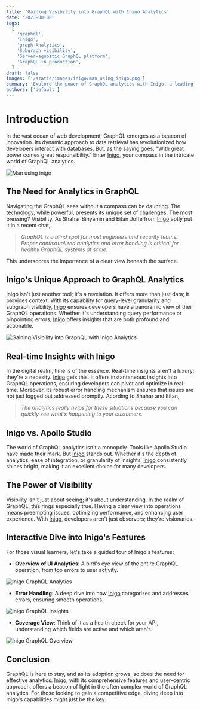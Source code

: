 ```yaml
---
title: 'Gaining Visibility into GraphQL with Inigo Analytics'
date: '2023-08-08'
tags:
  [
    'graphql',
    'Inigo',
    'graph Analytics',
    'Subgraph visibility',
    'Server-agnostic GraphQL platform',
    'GraphQL in production',
  ]
draft: false
images: ['/static/images/inigo/man_using_inigo.png']
summary: 'Explore the power of GraphQL analytics with Inigo, a leading tool providing query-level granularity and real-time insights.'
authors: ['default']
---
```


# Introduction

In the vast ocean of web development, GraphQL emerges as a beacon of innovation. Its dynamic approach to data retrieval has revolutionized how developers interact with databases. But, as the saying goes, "With great power comes great responsibility." Enter [Inigo](https://Inigo.io), your compass in the intricate world of GraphQL analytics.

![Man using inigo](/static/images/inigo/man_using_inigo.png)

## The Need for Analytics in GraphQL

Navigating the GraphQL seas without a compass can be daunting. The technology, while powerful, presents its unique set of challenges. The most pressing? Visibility. As Shahar Binyamin and Eitan Joffe from [Inigo](https://Inigo.io) aptly put it in a recent chat,

> _GraphQL is a blind spot for most engineers and security teams. Proper contextualized analytics and error handling is critical for healthy GraphQL systems at scale._

This underscores the importance of a clear view beneath the surface.

## Inigo's Unique Approach to GraphQL Analytics

Inigo isn't just another tool; it's a revelation. It offers more than just data; it provides context. With its capability for query-level granularity and subgraph visibility, [Inigo](https://Inigo.io) ensures developers have a panoramic view of their GraphQL operations. Whether it's understanding query performance or pinpointing errors, [Inigo](https://Inigo.io) offers insights that are both profound and actionable.

![Gaining Visibility into GraphQL with Inigo Analytics](/static/images/inigo/Gaining_Visibility_into_GraphQL_with_Inigo_Analytics.png)

## Real-time Insights with Inigo

In the digital realm, time is of the essence. Real-time insights aren't a luxury; they're a necesity. [Inigo](https://Inigo.io) gets this. It offers instantaneous insights into GraphQL operations, ensuring developers can pivot and optimize in real-time. Moreover, its robust error handling mechanism ensures that issues are not just logged but addressed promptly. Acording to Shahar and Eitan,

> _The analytics really helps for these situations because you can quickly see what's happening to your customers._

## Inigo vs. Apollo Studio

The world of GraphQL analytics isn't a monopoly. Tools like Apollo Studio have made their mark. But [Inigo](https://Inigo.io) stands out. Whether it's the depth of analytics, ease of integration, or granularity of insights, [Inigo](https://Inigo.io) consistently shines bright, making it an excellent choice for many developers.

## The Power of Visibility

Visibility isn't just about seeing; it's about understanding. In the realm of GraphQL, this rings especially true. Having a clear view into operations means preempting issues, optimizing performance, and enhancing user experience. With [Inigo](https://Inigo.io), developers aren't just observers; they're visionaries.

## Interactive Dive into Inigo's Features

For those visual learners, let's take a guided tour of Inigo's features:

- **Overview of UI Analytics**: A bird's eye view of the entire GraphQL operation, from top errors to user activity.

![Inigo GraphQL Analytics](/static/images/inigo/Inigo_GraphQL_Analytics.png)

- **Error Handling**: A deep dive into how [Inigo](https://Inigo.io) categorizes and addresses errors, ensuring smooth operations.

![Inigo GraphQL Insights](/static/images/inigo/Inigo_GraphQL_Insights.png)

- **Coverage View**: Think of it as a health check for your API, understanding which fields are active and which aren't.

![Inigo GraphQL Overview](/static/images/inigo/Inigo_GraphQL_Overview.png)

## Conclusion

GraphQL is here to stay, and as its adoption grows, so does the need for effective analytics. [Inigo](https://Inigo.io), with its comprehensive features and user-centric approach, offers a beacon of light in the often complex world of GraphQL analytics. For those looking to gain a competitive edge, diving deep into Inigo's capabilities might just be the key.

<BlogNewsletterForm title="Get twice as much done with a fifth of the code." />
